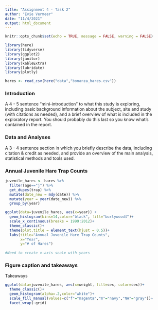 ```yaml
---
title: "Assignment 4 - Task 2"
author: "Evie Vermeer"
date: "11/4/2021"
output: html_document
---
```


```r
knitr::opts_chunk$set(echo = TRUE, message = FALSE, warning = FALSE)

library(here)
library(tidyverse)
library(ggplot2)
library(janitor)
library(kableExtra)
library(lubridate) 
library(plotly)
```

```r
hares <- read_csv(here("data","bonanza_hares.csv"))
```

### Introduction 

A 4 - 5 sentence "mini-introduction" to what this study is exploring, including basic background information about the subject, site and study (with citations as needed), and a brief overview of what is included in the exploratory report. You should probably do this last so you know what’s contained in the report.

### Data and Analyses 
A 3 - 4 sentence section in which you briefly describe the data, including citation & credit as needed, and provide an overview of the main analysis, statistical methods and tools used.

### Annual Juvenile Hare Trap Counts 

```r
juvenile_hares <- hares %>% 
  filter(age=="j") %>% 
  get_dupes(trap) %>% 
  mutate(date_new = mdy(date)) %>% 
  mutate(year = year(date_new)) %>% 
  group_by(year)

ggplot(data=juvenile_hares, aes(x=year)) +
  geom_histogram(bins=14,color="black", fill="burlywood4")+
  scale_x_continuous(breaks = 1999:2012)+
  theme_classic()+
  theme(plot.title = element_text(hjust = 0.5))+
  labs(title="Annual Juvenile Hare Trap Counts",
       x="Year",
       y="# of Hares")
  
#Need to create x-axis scale with years 

```
### Figure caption and takeaways



Takeaways 




```r

ggplot(data=juvenile_hares, aes(x=weight, fill=sex, color=sex))+
  theme_classic()+
  geom_histogram(alpha=.2,color="white")+
  scale_fill_manual(values=c("f"="magenta","m"="navy","NA"="gray"))+
  facet_wrap(~grid)
  

```


